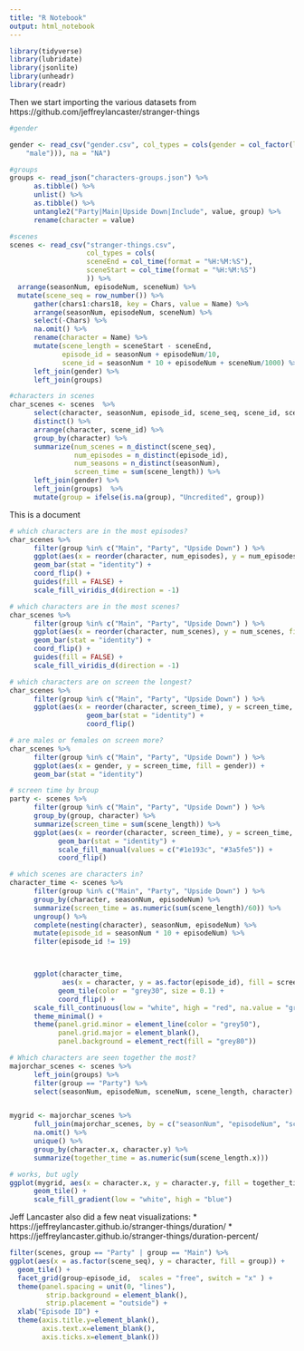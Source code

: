 ```yaml
---
title: "R Notebook"
output: html_notebook
---
```



```r
library(tidyverse)
library(lubridate)
library(jsonlite)
library(unheadr)
library(readr)

```

Then we start importing the various datasets from https://github.com/jeffreylancaster/stranger-things


```r

#gender

gender <- read_csv("gender.csv", col_types = cols(gender = col_factor(levels = c("female",
    "male"))), na = "NA")

#groups
groups <- read_json("characters-groups.json") %>%
      as.tibble() %>%
      unlist() %>%
      as.tibble() %>%
      untangle2("Party|Main|Upside Down|Include", value, group) %>%
      rename(character = value)

#scenes
scenes <- read_csv("stranger-things.csv",
                   col_types = cols(
                   sceneEnd = col_time(format = "%H:%M:%S"),
                   sceneStart = col_time(format = "%H:%M:%S")
                   )) %>%
  arrange(seasonNum, episodeNum, sceneNum) %>%
  mutate(scene_seq = row_number()) %>%
      gather(chars1:chars18, key = Chars, value = Name) %>%
      arrange(seasonNum, episodeNum, sceneNum) %>%
      select(-Chars) %>%
      na.omit() %>%
      rename(character = Name) %>%
      mutate(scene_length = sceneStart - sceneEnd,
             episode_id = seasonNum + episodeNum/10,
             scene_id = seasonNum * 10 + episodeNum + sceneNum/1000) %>%
      left_join(gender) %>%
      left_join(groups)

#characters in scenes
char_scenes <- scenes  %>%
      select(character, seasonNum, episode_id, scene_seq, scene_id, scene_length, scene_seq) %>%
      distinct() %>%
      arrange(character, scene_id) %>%
      group_by(character) %>%
      summarize(num_scenes = n_distinct(scene_seq),
                num_episodes = n_distinct(episode_id),
                num_seasons = n_distinct(seasonNum),
                screen_time = sum(scene_length)) %>%
      left_join(gender) %>%
      left_join(groups)  %>%
      mutate(group = ifelse(is.na(group), "Uncredited", group))

```
This is a document

```r
# which characters are in the most episodes?
char_scenes %>%
      filter(group %in% c("Main", "Party", "Upside Down") ) %>%
      ggplot(aes(x = reorder(character, num_episodes), y = num_episodes, fill = reorder(character, num_episodes))) +
      geom_bar(stat = "identity") +
      coord_flip() +
      guides(fill = FALSE) +
      scale_fill_viridis_d(direction = -1)

# which characters are in the most scenes?
char_scenes %>%
      filter(group %in% c("Main", "Party", "Upside Down") ) %>%
      ggplot(aes(x = reorder(character, num_scenes), y = num_scenes, fill = reorder(character, num_scenes))) +
      geom_bar(stat = "identity") +
      coord_flip() +
      guides(fill = FALSE) +
      scale_fill_viridis_d(direction = -1)

# which characters are on screen the longest?
char_scenes %>%
      filter(group %in% c("Main", "Party", "Upside Down") ) %>%
      ggplot(aes(x = reorder(character, screen_time), y = screen_time, fill = gender)) + 
                   geom_bar(stat = "identity") +
                   coord_flip()

# are males or females on screen more?
char_scenes %>%
      filter(group %in% c("Main", "Party", "Upside Down") ) %>%
      ggplot(aes(x = gender, y = screen_time, fill = gender)) + 
      geom_bar(stat = "identity")

# screen time by broup
party <- scenes %>%
      filter(group %in% c("Main", "Party", "Upside Down") ) %>%
      group_by(group, character) %>%
      summarize(screen_time = sum(scene_length)) %>%
      ggplot(aes(x = reorder(character, screen_time), y = screen_time, fill = group)) + 
            geom_bar(stat = "identity") +
            scale_fill_manual(values = c("#1e193c", "#3a5fe5")) +
            coord_flip()

# which scenes are characters in?
character_time <- scenes %>%
      filter(group %in% c("Main", "Party", "Upside Down") ) %>%
      group_by(character, seasonNum, episodeNum) %>%
      summarize(screen_time = as.numeric(sum(scene_length)/60)) %>%
      ungroup() %>%
      complete(nesting(character), seasonNum, episodeNum) %>%
      mutate(episode_id = seasonNum * 10 + episodeNum) %>%
      filter(episode_id != 19)



      ggplot(character_time, 
             aes(x = character, y = as.factor(episode_id), fill = screen_time)) + 
            geom_tile(color = "grey30", size = 0.1) +
            coord_flip() +
      scale_fill_continuous(low = "white", high = "red", na.value = "grey80") +
      theme_minimal() +
      theme(panel.grid.minor = element_line(color = "grey50"), 
            panel.grid.major = element_blank(), 
            panel.background = element_rect(fill = "grey80"))


```
```r
# Which characters are seen together the most?
majorchar_scenes <- scenes %>%
      left_join(groups) %>%
      filter(group == "Party") %>%
      select(seasonNum, episodeNum, sceneNum, scene_length, character)


mygrid <- majorchar_scenes %>%
      full_join(majorchar_scenes, by = c("seasonNum", "episodeNum", "sceneNum") ) %>%
      na.omit() %>%
      unique() %>%
      group_by(character.x, character.y) %>%
      summarize(together_time = as.numeric(sum(scene_length.x))) 

# works, but ugly
ggplot(mygrid, aes(x = character.x, y = character.y, fill = together_time)) +
      geom_tile() +
      scale_fill_gradient(low = "white", high = "blue")

```

Jeff Lancaster also did a few neat visualizations:
 * https://jeffreylancaster.github.io/stranger-things/duration/
 * https://jeffreylancaster.github.io/stranger-things/duration-percent/


```r
filter(scenes, group == "Party" | group == "Main") %>%
ggplot(aes(x = as.factor(scene_seq), y = character, fill = group)) +
  geom_tile() +
  facet_grid(group~episode_id,  scales = "free", switch = "x" ) +
  theme(panel.spacing = unit(0, "lines"), 
         strip.background = element_blank(),
         strip.placement = "outside") +
  xlab("Episode ID") +
  theme(axis.title.y=element_blank(),
        axis.text.x=element_blank(),
        axis.ticks.x=element_blank())
```



